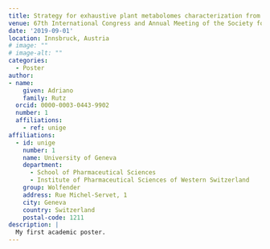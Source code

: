 ```yaml
---
title: Strategy for exhaustive plant metabolomes characterization from a qualitative and quantitative perspective
venue: 67th International Congress and Annual Meeting of the Society for Medicinal Plant and Natural Product Research
date: '2019-09-01'
location: Innsbruck, Austria
# image: ""
# image-alt: ""
categories:
  - Poster
author: 
- name: 
    given: Adriano 
    family: Rutz
  orcid: 0000-0003-0443-9902
  number: 1
  affiliations:
    - ref: unige
affiliations:
  - id: unige
    number: 1
    name: University of Geneva
    department: 
      - School of Pharmaceutical Sciences
      - Institute of Pharmaceutical Sciences of Western Switzerland
    group: Wolfender
    address: Rue Michel-Servet, 1
    city: Geneva
    country: Switzerland
    postal-code: 1211
description: |
  My first academic poster.
---
```

